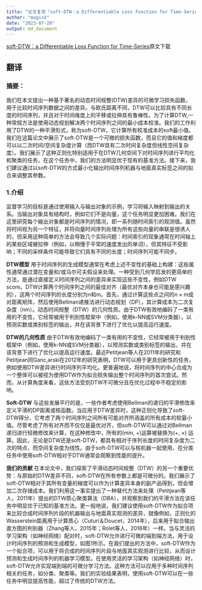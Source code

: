 ```yaml
---
title: "论文复现『soft-DTW：a Differentiable Loss Function for Time-Series』"
author: "magisk"
date: "2023-07-20"
output: md_document
---
```


[soft-DTW：a Differentiable Loss Function for Time-Series](https://arxiv.org/pdf/1703.01541v2.pdf)原文下载

## 翻译

### 摘要：

我们在本文提出一种基于著名的动态时间规整(DTW)差异的可微学习损失函数，用于比较时间序列数据之间的差异。与欧氏距离不同，DTW可以比较具有不同长度的时间序列，并且对于时间维度上的平移或拉伸具有鲁棒性。为了计算DTW,一种常规方法是使用动态规划解决两个时间序列之间的最小成本校准。我们的工作利用了DTW的一种平滑形式，称为soft-DTW，它计算所有校准成本的soft最小值。我们在这篇论文中展示了soft-DTW是一个可微的损失函数，而且它的值和梯度都可以以二次时间/空间复杂度计算（而DTW具有二次时间复杂度但线性空间复杂度）。我们展示了这种正则化特别适用于在DTW几何空间下对时间序列进行平均化和聚类的任务，在这个任务中，我们的方法明显优于现有的基准方法。接下来，我们建议通过以soft-DTW的方式最小化输出时间序列机器与地面真实标签之间的拟合来调整其参数。

### 1.介绍

监督学习的目标是通过使用输入与输出对象的示例，学习将输入映射到输出的关系。当输出对象具有结构时，例如它们不是向量，这个任务明显更加困难。我们在这里研究每个输出对象都是时间序列的情况，即一系列随时间索引的观测值。虽然将时间视为另一个特征，并将向量时间序列处理为所有这些向量的串联是很诱人的，但采用这种简单的方法会导致几个实际问题：时间索引的现象通常在时间轴上的某些区域被拉伸（例如，以稍慢于平常的速度发出的单词），但其特征不受影响；不同的采样条件可能导致它们具有不同的长度；时间序列可能不同步。

**DTW模型** 用于时间序列的生成模型通常在考虑上述不变性的基础上构建：这些属性通常通过潜在变量和/或马尔可夫假设来处理。一种受到几何学启发的更简单的方法，是通过直接定义时间序列之间的差异来实现这些不变性，例如DTW score。DTW计算两个时间序列之间的最佳对齐（最优对齐本身也可能是感兴趣的），这两个时间序列的长度分别为n和m。首先，通过计算这些点之间的$n×m$成对距离矩阵，然后使用Bellman递推法进行动态规划（DP），其计算成本为二次复杂度（nm）。动态时间规整（DTW）的几何性质。由于DTW有效地编码了一类有用的不变性，它经常被用于判别性框架中（例如，使用k-NN或SVM分类器），以预测实数或类别标签的输出，并在该背景下进行了优化以提高运行速度。

**DTW的几何性质** 由于DTW有效地编码了一类有用的不变性，它经常被用于判别性框架中（例如，使用k-NN或SVM分类器），以预测实数或类别标签的输出，并在该背景下进行了优化以提高运行速度。最近Petitjean等人在2011年的研究和Petitjean同Ganc¸arski在2012年的研究表明，DTW可以用于更具创新性的任务，例如使用DTW差异进行时间序列平均化。更普遍地说，将时间序列的中心合成为一个整体可以被视为使用DTW作为拟合损失输出整个时间序列的首次尝试。然而，从计算角度来看，这些方法受到DTW不可微分且在优化过程中不稳定的影响。

**Soft-DTW** 与这些发展平行的是，一些作者考虑使用Bellman的递归的平滑修改来定义平滑的DP距离或核函数。当应用于DTW差异时，这种正则化导致了soft-DTW得分，它考虑了两个时间序列之间所有可能对齐所涵盖的所有成本的软最小值。尽管考虑了所有对齐而不仅仅是最优对齐，但soft-DTW可以通过对Bellman递归进行轻微修改来计算，在这种修改中，所有的(min, +)运算被替换为(+, ×) 运算。因此，无论是DTW还是soft-DTW，都具有相对于序列长度的时间复杂度为二次的特点，而空间复杂度为线性。由于soft-DTW可以与核机器一起使用，在分类任务中使用soft-DTW相对于DTW通常会观察到性能的提升。

**我们的贡献** 在本论文中，我们探索了平滑动态时间规整（DTW）的另一个重要优势：与原始的DTW差异不同，soft-DTW在所有参数上都是可微分的。我们展示了soft-DTW相对于其所有变量的梯度可以作为计算差异本身的副产品得到，但会增加二次存储成本。我们利用这一事实提出了一种替代方法来处理（Petitjean等人，2011年）提出的DTW质心聚类算法（DBA），并观察到我们的平滑方法在该任务中明显优于已知的基准方法。更一般地说，我们建议使用soft-DTW作为拟合项来比较合成时间序列片段的机器输出与地面真实观测的差异，就像例如，正则化的Wasserstein距离用于计算质心（Cuturi＆Doucet，2014年），后来用于拟合输出直方图的判别器（Zhang等人，2015年；Rolet等人，2016年）一样。当与灵活的学习架构（如神经网络）配对时，soft-DTW允许进行可微的端到端方法，用于设计时间序列的预测和生成模型，如图1所示。在我们提出的方法中，soft-DTW作为一个拟合项，可以用于将合成的时间序列片段与地面真实观测进行比较，从而设计预测和生成时间序列的机器学习模型。在使用灵活的学习架构（如神经网络）时，soft-DTW允许实现端到端的可微分学习方法。这种方法可以应用于多种时间序列相关的任务，如分类、聚类等。我们的实验结果表明，使用soft-DTW可以在一些任务中明显提高性能，超过了传统的DTW方法。

























